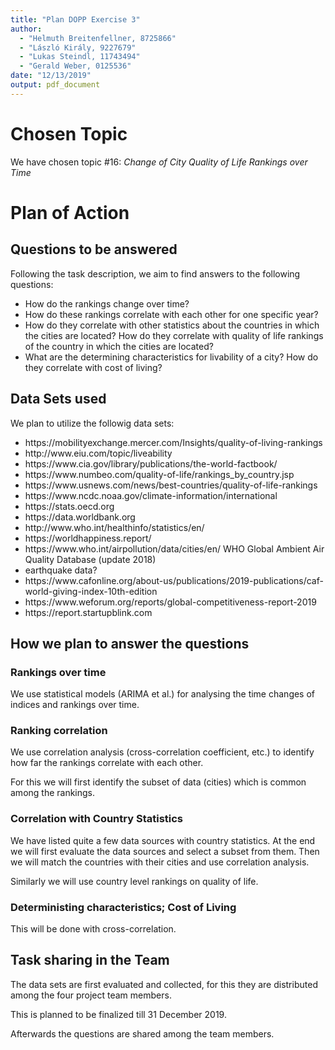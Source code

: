 ```yaml
---
title: "Plan DOPP Exercise 3"
author: 
  - "Helmuth Breitenfellner, 8725866"
  - "László Király, 9227679"
  - "Lukas Steindl, 11743494"
  - "Gerald Weber, 0125536"
date: "12/13/2019"
output: pdf_document
---
```


# Chosen Topic

We have chosen topic #16: _Change of City Quality of Life Rankings over Time_

# Plan of Action

## Questions to be answered

Following the task description, we aim to find answers to the following questions:

* How do the rankings change over time?
* How do these rankings correlate with each other for one specific year?
* How do they correlate with other statistics about the countries in which
  the cities are located?
  How do they correlate with quality of life rankings of the country
  in which the cities are located?
* What are the determining characteristics for livability of a city?
  How do they correlate with cost of living?

## Data Sets used

We plan to utilize the followig data sets:

* https://mobilityexchange.mercer.com/Insights/quality-of-living-rankings
* http://www.eiu.com/topic/liveability
* https://www.cia.gov/library/publications/the-world-factbook/
* https://www.numbeo.com/quality-of-life/rankings_by_country.jsp
* https://www.usnews.com/news/best-countries/quality-of-life-rankings
* https://www.ncdc.noaa.gov/climate-information/international
* https://stats.oecd.org
* https://data.worldbank.org
* http://www.who.int/healthinfo/statistics/en/
* https://worldhappiness.report/
* https://www.who.int/airpollution/data/cities/en/ WHO Global Ambient Air Quality Database (update 2018)
* earthquake data?
* https://www.cafonline.org/about-us/publications/2019-publications/caf-world-giving-index-10th-edition
* https://www.weforum.org/reports/global-competitiveness-report-2019
* https://report.startupblink.com


## How we plan to answer the questions

### Rankings over time

We use statistical models (ARIMA et al.) for analysing the time changes of indices
and rankings over time.

### Ranking correlation

We use correlation analysis (cross-correlation coefficient, etc.) to identify how
far the rankings correlate with each other.

For this we will first identify the subset of data (cities) which is common among the rankings.

### Correlation with Country Statistics

We have listed quite a few data sources with country statistics.
At the end we will first evaluate the data sources and select a subset from them.
Then we will match the countries with their cities and use correlation analysis.

Similarly we will use country level rankings on quality of life.

### Deterministing characteristics; Cost of Living

This will be done with cross-correlation.

## Task sharing in the Team

The data sets are first evaluated and collected,
for this they are distributed among the four project team members.

This is planned to be finalized till 31 December 2019.

Afterwards the questions are shared among the team members.
